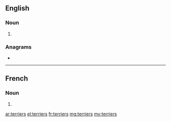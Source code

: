 ==English==

===Noun===
{{head|en|noun plural form}}

# {{plural of|terrier|lang=en}}

===Anagrams===
* {{l|en|retirers}}

----

==French==

===Noun===
{{head|fr|noun plural form|g=m}}

# {{plural of|terrier|lang=fr}}

[[ar:terriers]]
[[el:terriers]]
[[fr:terriers]]
[[mg:terriers]]
[[my:terriers]]